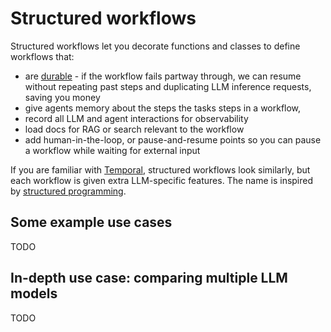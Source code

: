 # Structured workflows

Structured workflows let you decorate functions and classes to define workflows
that:

- are [durable][durable] - if the workflow fails partway through, we can resume
  without repeating past steps and duplicating LLM inference requests, saving you
  money
- give agents memory about the steps the tasks steps in a workflow,
- record all LLM and agent interactions for observability
- load docs for RAG or search relevant to the workflow
- add human-in-the-loop, or pause-and-resume points so you can pause a workflow
  while waiting for external input

If you are familiar with [Temporal](https://temporal.io/), structured workflows
look similarly, but each workflow is given extra LLM-specific features.  The
name is inspired by [structured programming][structured-programming].


## Some example use cases

TODO


## In-depth use case: comparing multiple LLM models

TODO


[durable]: /workflows-and-durability
[structured-programming]: https://en.wikipedia.org/wiki/Structured_programming
